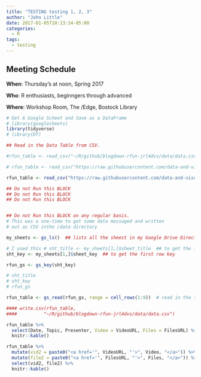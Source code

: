 ```yaml
---
title: "TESTING testing 1, 2, 3"
author: "John Little"
date: 2017-01-05T10:13:14-05:00
categories:
  - R
tags: 
  - testing
---
```


## Meeting Schedule

**When**: Thursday's at noon, Spring 2017

**Who**: R enthusiasts, beginngers through advanced 

**Where**: Workshop Room, The /Edge, Bostock Library

```r
# Get A Google Scheet and Save as a DataFrame
# library(googlesheets)
library(tidyverse)
# library(DT)

## Read in the Data Table from CSV.

#rfun_table <- read_csv("~/R/github/blogdown-rfun-jrl4dvs/data/data.csv")

# rfun_table <- read_csv("https://raw.githubusercontent.com/data-and-visualization/blogdown-rfun-jrl4dvs/master/data/data.csv")

rfun_table <- read_csv("https://raw.githubusercontent.com/data-and-visualization/blogdown2-rfun/master/data/data.csv")


```


```r


## Do not Run this BLOCK
## Do not Run this BLOCK
## Do not Run this BLOCK


## Do not Run this BLOCK on any regular basis.  
# This was a one-time to get some data massaged and written 
# out as CSV inthe /data directory

my_sheets <- gs_ls()  ## lists all the sheest in my Google Drive Directory

# I used this # sht_title <- my_sheets[1,]$sheet_title  ## to get the first row title "rfun 2016 schedule scraped"
sht_key <- my_sheets[1,]$sheet_key  ## to get the first row key

rfun_gs <- gs_key(sht_key)

# sht_title
# sht_key
# rfun_gs

rfun_table <- gs_read(rfun_gs, range = cell_rows(1:9))  # read in the top 9 rows

#### write.csv(rfun_table, 
####          "~/R/github/blogdown-rfun-jrl4dvs/data/data.csv")

```


```r
rfun_table %>% 
  select(Date, Topic, Presenter, Video = VideoURL, Files = FilesURL) %>% 
  knitr::kable()
```


```r
rfun_table %>% 
  mutate(vid2 = paste0("<a href='", VideoURL, "'>", Video, "</a>")) %>% 
  mutate(file2 = paste0("<a href='", FilesURL, "'>", Files, "</a>")) %>% 
  select(vid2, file2) %>% 
  knitr::kable()
```



